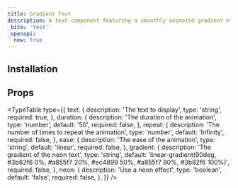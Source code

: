 ```yaml
---
title: Gradient Text
description: A text component featuring a smoothly animated gradient effect.
_bite: 'test'
_openapi:
  new: true
---
```


<ComponentPreview name="gradient-text-demo" />

## Installation

<ComponentInstallation name="gradient-text" />

## Props

<TypeTable
  type={{
    text: {
      description: 'The text to display',
      type: 'string',
      required: true,
    },
    duration: {
      description: 'The duration of the animation',
      type: 'number',
      default: '50',
      required: false,
    },
    repeat: {
      description: 'The number of times to repeat the animation',
      type: 'number',
      default: 'Infinity',
      required: false,
    },
    ease: {
      description: 'The ease of the animation',
      type: 'string',
      default: 'linear',
      required: false,
    },
    gradient: {
      description: 'The gradient of the neon text',
      type: 'string',
      default:
        'linear-gradient(90deg, #3b82f6 0%, #a855f7 20%, #ec4899 50%, #a855f7 80%, #3b82f6 100%)',
      required: false,
    },
    neon: {
      description: 'Use a neon effect',
      type: 'boolean',
      default: 'false',
      required: false,
    },
  }}
/>
